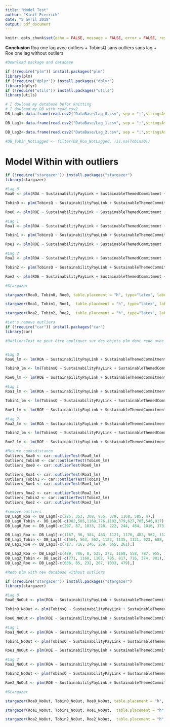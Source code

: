 ```yaml
---
title: "Model Test"
author: "Kinif Pierrick"
date: "5 avril 2018"
output: pdf_document
---
```


```r
knitr::opts_chunk$set(echo = FALSE, message = FALSE, error = FALSE, results = 'asis')
```

**Conclusion** Roa one lag avec outliers + TobinsQ sans outliers sans lag + Roe one lag without outliers


```r
#Download package and database

if (!require("plm")) install.packages("plm")
library(plm)
if (!require("dplyr")) install.packages("dplyr")
library(dplyr)
if (!require("utils")) install.packages("utils")
library(utils)

# I dowload my database befor knitting
# I dowload my DB with read.csv2
DB_Lag0<-data.frame(read.csv2("DataBase/Lag_0.csv", sep = ";",stringsAsFactors=FALSE, header = TRUE ))

DB_Lag1<-data.frame(read.csv2("DataBase/Lag_1.csv", sep = ";",stringsAsFactors=FALSE, header = TRUE ))

DB_Lag2<-data.frame(read.csv2("DataBase/Lag_2.csv", sep = ";",stringsAsFactors=FALSE, header = TRUE ))

#DB_Tobin_NotLagged <- filter(DB_Roa_NotLagged, !is.na(TobinsQ))
```


# Model Within with outliers

```r
if (!require("stargazer")) install.packages("stargazer")
library(stargazer)

#Lag 0
Roa0 <- plm(ROA ~ SustainabilityPayLink + SustainableThemedCommitment + AuditScore + EnergyProductivity + CarbonProductivity + WaterProductivity + WasteProductivity + Leverage + NetMargin + FirmSize + Industry , model = "within", data = DB_Lag0, index = c("Companies", "YearFinancialIndicator"))

Tobin0 <- plm(TobinsQ ~ SustainabilityPayLink + SustainableThemedCommitment + AuditScore + EnergyProductivity + CarbonProductivity + WaterProductivity + WasteProductivity + Leverage + NetMargin + FirmSize + Industry , model = "within", data = DB_Lag0, index = c("Companies", "YearFinancialIndicator"))

Roe0 <- plm(ROE ~ SustainabilityPayLink + SustainableThemedCommitment + AuditScore + EnergyProductivity + CarbonProductivity + WaterProductivity + WasteProductivity + Leverage + NetMargin + FirmSize + Industry , model = "within", data = DB_Lag0, index = c("Companies", "YearFinancialIndicator"))

#Lag 1
Roa1 <- plm(ROA ~ SustainabilityPayLink + SustainableThemedCommitment + AuditScore + EnergyProductivity + CarbonProductivity + WaterProductivity + WasteProductivity + Leverage + NetMargin + FirmSize + Industry , model = "within", data = DB_Lag1, index = c("Companies", "YearFinancialIndicator"))

Tobin1 <- plm(TobinsQ ~ SustainabilityPayLink + SustainableThemedCommitment + AuditScore + EnergyProductivity + CarbonProductivity + WaterProductivity + WasteProductivity + Leverage + NetMargin + FirmSize + Industry , model = "within", data = DB_Lag1, index = c("Companies", "YearFinancialIndicator"))

Roe1 <- plm(ROE ~ SustainabilityPayLink + SustainableThemedCommitment + AuditScore + EnergyProductivity + CarbonProductivity + WaterProductivity + WasteProductivity + Leverage + NetMargin + FirmSize + Industry , model = "within", data = DB_Lag1, index = c("Companies", "YearFinancialIndicator"))

#Lag 2
Roa2 <- plm(ROA ~ SustainabilityPayLink + SustainableThemedCommitment + AuditScore + EnergyProductivity + CarbonProductivity + WaterProductivity + WasteProductivity + Leverage + NetMargin + FirmSize + Industry , model = "within", data = DB_Lag2, index = c("Companies", "YearFinancialIndicator"))

Tobin2 <- plm(TobinsQ ~ SustainabilityPayLink + SustainableThemedCommitment + AuditScore + EnergyProductivity + CarbonProductivity + WaterProductivity + WasteProductivity + Leverage + NetMargin + FirmSize + Industry , model = "within", data = DB_Lag2, index = c("Companies", "YearFinancialIndicator"))

Roe2 <- plm(ROE ~ SustainabilityPayLink + SustainableThemedCommitment + AuditScore + EnergyProductivity + CarbonProductivity + WaterProductivity + WasteProductivity + Leverage + NetMargin + FirmSize + Industry , model = "within", data = DB_Lag2, index = c("Companies", "YearFinancialIndicator"))

#Stargazer

stargazer(Roa0, Tobin0, Roe0, table.placement = "h", type="latex", label = "ZeroLag", title = "Within Model without lag", header = FALSE)

stargazer(Roa1, Tobin1, Roe1,  table.placement = "h", type="latex", label = "OneLag", title = "Within Model with one lag", header = FALSE)

stargazer(Roa2, Tobin2, Roe2,  table.placement = "h", type="latex", label = "TwoLag", title = "Within Model with two lag", header = FALSE)

```


```r
#Let's remove outliers
if (!require("car")) install.packages("car")
library(car)

#OutliersTest ne peut être appliquer sur des objets plm dont redo avec lm


#Lag 0
Roa0_lm <- lm(ROA ~ SustainabilityPayLink + SustainableThemedCommitment + AuditScore + EnergyProductivity + CarbonProductivity + WaterProductivity + WasteProductivity + Leverage + NetMargin + FirmSize + Industry, data = DB_Lag0)

Tobin0_lm <- lm(TobinsQ ~ SustainabilityPayLink + SustainableThemedCommitment + AuditScore + EnergyProductivity + CarbonProductivity + WaterProductivity + WasteProductivity + Leverage + NetMargin + FirmSize + Industry , data = DB_Lag0)

Roe0_lm <- lm(ROE ~ SustainabilityPayLink + SustainableThemedCommitment + AuditScore + EnergyProductivity + CarbonProductivity + WaterProductivity + WasteProductivity + Leverage + NetMargin + FirmSize + Industry , data = DB_Lag0)

#Lag 1
Roa1_lm <- lm(ROA ~ SustainabilityPayLink + SustainableThemedCommitment + AuditScore + EnergyProductivity + CarbonProductivity + WaterProductivity + WasteProductivity + Leverage + NetMargin + FirmSize + Industry , data = DB_Lag1)

Tobin1_lm <- lm(TobinsQ ~ SustainabilityPayLink + SustainableThemedCommitment + AuditScore + EnergyProductivity + CarbonProductivity + WaterProductivity + WasteProductivity + Leverage + NetMargin + FirmSize + Industry , data = DB_Lag1)

Roe1_lm <- lm(ROE ~ SustainabilityPayLink + SustainableThemedCommitment + AuditScore + EnergyProductivity + CarbonProductivity + WaterProductivity + WasteProductivity + Leverage + NetMargin + FirmSize + Industry , data = DB_Lag1)

#Lag 2
Roa2_lm <- lm(ROA ~ SustainabilityPayLink + SustainableThemedCommitment + AuditScore + EnergyProductivity + CarbonProductivity + WaterProductivity + WasteProductivity + Leverage + NetMargin + FirmSize + Industry , data = DB_Lag2)

Tobin2_lm <- lm(TobinsQ ~ SustainabilityPayLink + SustainableThemedCommitment + AuditScore + EnergyProductivity + CarbonProductivity + WaterProductivity + WasteProductivity + Leverage + NetMargin + FirmSize + Industry , data = DB_Lag2)

Roe2_lm <- lm(ROE ~ SustainabilityPayLink + SustainableThemedCommitment + AuditScore + EnergyProductivity + CarbonProductivity + WaterProductivity + WasteProductivity + Leverage + NetMargin + FirmSize + Industry, data = DB_Lag2)

#Mesure cooksdistance
Outliers_Roa0 <- car::outlierTest(Roa0_lm)
Outliers_Tobin0 <- car::outlierTest(Tobin0_lm)
Outliers_Roe0 <- car::outlierTest(Roe0_lm)

Outliers_Roa1 <- car::outlierTest(Roa1_lm)
Outliers_Tobin1 <- car::outlierTest(Tobin1_lm)
Outliers_Roe1 <- car::outlierTest(Roe1_lm)

Outliers_Roa2 <- car::outlierTest(Roa2_lm)
Outliers_Tobin2 <- car::outlierTest(Tobin2_lm)
Outliers_Roe2 <- car::outlierTest(Roe2_lm)

#remove outliers
DB_Lag0_Roa <- DB_Lag0[-c(225, 353, 308, 955, 379, 1168, 585, 4),]
DB_Lag0_Tobin <- DB_Lag0[-c(982,585,1168,776,1102,379,627,705,546,817),]
DB_Lag0_Roe <- DB_Lag0[-c(297, 87, 1033, 220, 222, 244, 484, 1016, 373, 881),]

DB_Lag1_Roa <- DB_Lag1[-c(1167, 96, 384, 483, 1121, 1170, 482, 562, 1122),]
DB_Lag1_Tobin <- DB_Lag1[-c(564, 563, 562, 1122, 1135, 1121, 923, 688, 924),]
DB_Lag1_Roe <- DB_Lag1[-c(717, 716, 246, 259, 665, 261),]

DB_Lag2_Roa <- DB_Lag2[-c(429, 786, 8, 525, 272, 1168, 558, 787, 955, 771),]
DB_Lag2_Tobin <- DB_Lag2[-c(771, 1168, 1102, 705, 817, 716, 374, 981),]
DB_Lag2_Roe <- DB_Lag2[-c(636, 85, 232, 207, 1033, 479),]


```

```r
#Redo plm with new database without outliers

if (!require("stargazer")) install.packages("stargazer")
library(stargazer)

#Lag 0
Roa0_NoOut <- plm(ROA ~ SustainabilityPayLink + SustainableThemedCommitment + AuditScore + EnergyProductivity + CarbonProductivity + WaterProductivity + WasteProductivity + Leverage + NetMargin + FirmSize + Industry , model = "within", data = DB_Lag0_Roa, index = c("Companies", "YearFinancialIndicator"))

Tobin0_NoOut <- plm(TobinsQ ~ SustainabilityPayLink + SustainableThemedCommitment + AuditScore + EnergyProductivity + CarbonProductivity + WaterProductivity + WasteProductivity + Leverage + NetMargin + FirmSize + Industry , model = "within", data = DB_Lag0_Tobin, index = c("Companies", "YearFinancialIndicator"))

Roe0_NoOut <- plm(ROE ~ SustainabilityPayLink + SustainableThemedCommitment + AuditScore + EnergyProductivity + CarbonProductivity + WaterProductivity + WasteProductivity + Leverage + NetMargin + FirmSize + Industry , model = "within", data = DB_Lag0_Roe, index = c("Companies", "YearFinancialIndicator"))

#Lag 1
Roa1_NoOut <- plm(ROA ~ SustainabilityPayLink + SustainableThemedCommitment + AuditScore + EnergyProductivity + CarbonProductivity + WaterProductivity + WasteProductivity + Leverage + NetMargin + FirmSize + Industry , model = "within", data = DB_Lag1_Roa, index = c("Companies", "YearFinancialIndicator"))

Tobin1_NoOut <- plm(TobinsQ ~ SustainabilityPayLink + SustainableThemedCommitment + AuditScore + EnergyProductivity + CarbonProductivity + WaterProductivity + WasteProductivity + Leverage + NetMargin + FirmSize + Industry , model = "within", data = DB_Lag1_Tobin, index = c("Companies", "YearFinancialIndicator"))

Roe1_NoOut <- plm(ROE ~ SustainabilityPayLink + SustainableThemedCommitment + AuditScore + EnergyProductivity + CarbonProductivity + WaterProductivity + WasteProductivity + Leverage + NetMargin + FirmSize + Industry , model = "within", data = DB_Lag1_Roe, index = c("Companies", "YearFinancialIndicator"))

#Lag 2
Roa2_NoOut <- plm(ROA ~ SustainabilityPayLink + SustainableThemedCommitment + AuditScore + EnergyProductivity + CarbonProductivity + WaterProductivity + WasteProductivity + Leverage + NetMargin + FirmSize + Industry , model = "within", data = DB_Lag2_Roa, index = c("Companies", "YearFinancialIndicator"))

Tobin2_NoOut <- plm(TobinsQ ~ SustainabilityPayLink + SustainableThemedCommitment + AuditScore + EnergyProductivity + CarbonProductivity + WaterProductivity + WasteProductivity + Leverage + NetMargin + FirmSize + Industry , model = "within", data = DB_Lag2_Tobin, index = c("Companies", "YearFinancialIndicator"))

Roe2_NoOut <- plm(ROE ~ SustainabilityPayLink + SustainableThemedCommitment + AuditScore + EnergyProductivity + CarbonProductivity + WaterProductivity + WasteProductivity + Leverage + NetMargin + FirmSize + Industry , model = "within", data = DB_Lag2_Roe, index = c("Companies", "YearFinancialIndicator"))

#Stargazer

stargazer(Roa0_NoOut, Tobin0_NoOut, Roe0_NoOut, table.placement = "h", type="latex", label = "ZeroLag_NoOut", title = "Within Model withoutla without outliers", header = FALSE)

stargazer(Roa1_NoOut, Tobin1_NoOut, Roe1_NoOut,  table.placement = "h", type="latex", label = "OneLag_NoOut", title = "Within Model with one lag without outliers", header = FALSE)

stargazer(Roa2_NoOut, Tobin2_NoOut, Roe2_NoOut,  table.placement = "h", type="latex", label = "TwoLag_NoOut", title = "Within Model with two lag without outliers", header = FALSE)
```

